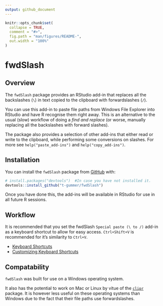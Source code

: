 ```yaml
---
output: github_document
---
```


<!-- README.md is generated from README.Rmd. Please edit that file -->

```r
knitr::opts_chunk$set(
  collapse = TRUE,
  comment = "#>",
  fig.path = "man/figures/README-",
  out.width = "100%"
)
```

# fwdSlash

<!-- badges: start -->
<!-- badges: end -->

## Overview

The `fwdSlash` package provides an RStudio add-in that replaces all the backslashes (`\`) in text copied to the clipboard with forwardslashes (`/`). 

You can use this add-in to paste file paths from Windows File Explorer into RStudio and have R recognise them right away. This is an alternative to the usual (slow) workflow of doing a _find and replace_ (or worse, manually replacing all the backslashes with forward slashes).


The package also provides a selection of other add-ins that either read or write to the clipboard, while performing some conversions on slashes. For more see `help("paste_add-ins")` and `help("copy_add-ins")`.

## Installation

You can install the `fwdSlash` package from [GitHub](https://github.com/t-gummer/fwdSlash) with:

``` r
# install.packages("devtools")  #In case you have not installed it.
devtools::install_github("t-gummer/fwdSlash")
```

Once you have done this, the add-ins will be available in RStudio for use in all future R sessions.


## Workflow

It is recommended that you set the fwdSlash `Special paste (\ to /)` add-in as a keyboard shortcut to allow for easy access. `Ctrl+Shift+V` is recommended for it's similarity to `Ctrl+V`.

* [Keyboard Shortcuts](https://rstudio.github.io/rstudioaddins/#keyboard-shorcuts)
* [Customizing Keyboard Shortcuts](https://support.rstudio.com/hc/en-us/articles/206382178-Customizing-Keyboard-Shortcuts)


<!-- There is a function in the fwdSlash package that allows you to easily change the RStudio keyboard shortcut _programmatically_ as an alternative to clicking through menus. -->

## Compatability

`fwdSlash` was built for use on a Windows operating system.

It also has the potential to work on Mac or Linux by vitue of the [`clipr`](https://www.r-pkg.org/pkg/clipr) package. It is however less useful on these operating systems than Windows due to the fact that their file paths use forwardslashes.

